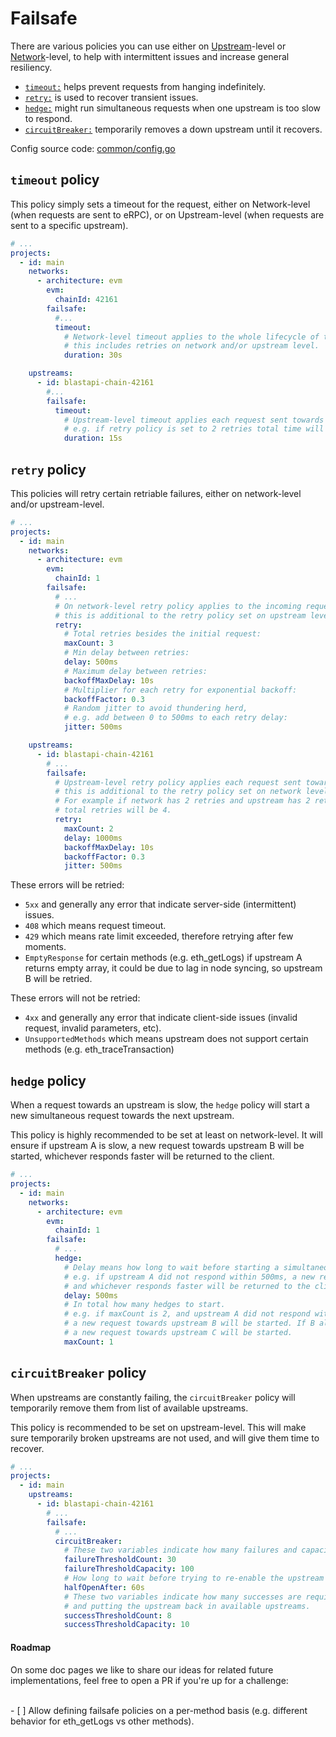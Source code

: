 
# Failsafe

There are various policies you can use either on [Upstream](/config/projects/upstreams)-level or [Network](/config/projects/networks)-level, to help with intermittent issues and increase general resiliency.

- [`timeout:`](/failsafe/timeout) helps prevent requests from hanging indefinitely.
- [`retry:`](/failsafe/retry) is used to recover transient issues.
- [`hedge:`](/failsafe/hedge) might run simultaneous requests when one upstream is too slow to respond.
- [`circuitBreaker:`](/failsafe/circuit-breaker) temporarily removes a down upstream until it recovers.

Config source code: [common/config.go](https://github.com/erpc/erpc/blob/main/common/config.go#L103-L133)

## `timeout` policy

This policy simply sets a timeout for the request, either on Network-level (when requests are sent to eRPC), or on Upstream-level (when requests are sent to a specific upstream).

```yaml filename="erpc.yaml"
# ...
projects:
  - id: main
    networks:
      - architecture: evm
        evm:
          chainId: 42161
        failsafe:
          #...
          timeout:
            # Network-level timeout applies to the whole lifecycle of the request,
            # this includes retries on network and/or upstream level.
            duration: 30s

    upstreams:
      - id: blastapi-chain-42161
        #...
        failsafe:
          timeout:
            # Upstream-level timeout applies each request sent towards the upstream,
            # e.g. if retry policy is set to 2 retries total time will be 30s for:
            duration: 15s
```

## `retry` policy

This policies will retry certain retriable failures, either on network-level and/or upstream-level.

```yaml filename="erpc.yaml"
# ...
projects:
  - id: main
    networks:
      - architecture: evm
        evm:
          chainId: 1
        failsafe:
          # ...
          # On network-level retry policy applies to the incoming request to eRPC,
          # this is additional to the retry policy set on upstream level.
          retry:
            # Total retries besides the initial request:
            maxCount: 3
            # Min delay between retries:
            delay: 500ms
            # Maximum delay between retries:
            backoffMaxDelay: 10s
            # Multiplier for each retry for exponential backoff:
            backoffFactor: 0.3
            # Random jitter to avoid thundering herd,
            # e.g. add between 0 to 500ms to each retry delay:
            jitter: 500ms

    upstreams:
      - id: blastapi-chain-42161
        # ...
        failsafe:
          # Upstream-level retry policy applies each request sent towards the upstream,
          # this is additional to the retry policy set on network level.
          # For example if network has 2 retries and upstream has 2 retries,
          # total retries will be 4.
          retry:
            maxCount: 2
            delay: 1000ms
            backoffMaxDelay: 10s
            backoffFactor: 0.3
            jitter: 500ms
```

These errors will be retried:

- `5xx` and generally any error that indicate server-side (intermittent) issues.
- `408` which means request timeout.
- `429` which means rate limit exceeded, therefore retrying after few moments.
- `EmptyResponse` for certain methods (e.g. eth_getLogs) if upstream A returns empty array, it could be due to lag in node syncing, so upstream B will be retried.

These errors will not be retried:

- `4xx` and generally any error that indicate client-side issues (invalid request, invalid parameters, etc).
- `UnsupportedMethods` which means upstream does not support certain methods (e.g. eth_traceTransaction)

## `hedge` policy

When a request towards an upstream is slow, the `hedge` policy will start a new simultaneous request towards the next upstream.

<Callout type="info">
  This policy is highly recommended to be set at least on network-level. It will
  ensure if upstream A is slow, a new request towards upstream B will be
  started, whichever responds faster will be returned to the client.
</Callout>

```yaml filename="erpc.yaml"
# ...
projects:
  - id: main
    networks:
      - architecture: evm
        evm:
          chainId: 1
        failsafe:
          # ...
          hedge:
            # Delay means how long to wait before starting a simultaneous hedged request.
            # e.g. if upstream A did not respond within 500ms, a new request towards upstream B will be started,
            # and whichever responds faster will be returned to the client.
            delay: 500ms
            # In total how many hedges to start.
            # e.g. if maxCount is 2, and upstream A did not respond within 500ms,
            # a new request towards upstream B will be started. If B also did not respond,
            # a new request towards upstream C will be started.
            maxCount: 1
```

## `circuitBreaker` policy

When upstreams are constantly failing, the `circuitBreaker` policy will temporarily remove them from list of available upstreams.

<Callout type="info">
  This policy is recommended to be set on upstream-level. This will make sure
  temporarily broken upstreams are not used, and will give them time to recover.
</Callout>

```yaml filename="erpc.yaml"
# ...
projects:
  - id: main
    upstreams:
      - id: blastapi-chain-42161
        # ...
        failsafe:
          # ...
          circuitBreaker:
            # These two variables indicate how many failures and capacity to tolerate before opening the circuit.
            failureThresholdCount: 30
            failureThresholdCapacity: 100
            # How long to wait before trying to re-enable the upstream after circuit breaker was opened.
            halfOpenAfter: 60s
            # These two variables indicate how many successes are required in half-open state before closing the circuit,
            # and putting the upstream back in available upstreams.
            successThresholdCount: 8
            successThresholdCapacity: 10
```

#### Roadmap

On some doc pages we like to share our ideas for related future implementations, feel free to open a PR if you're up for a challenge:

<br />- [ ] Allow defining failsafe policies on a per-method basis (e.g. different
behavior for eth_getLogs vs other methods).

